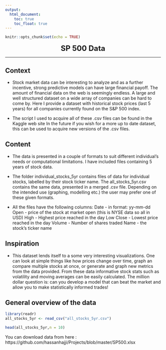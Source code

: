 ---
output:
  html_document: 
    toc: true
    toc_float: true
---


<link rel="stylesheet" href="styles.css" type="text/css">


```{r setup, include=FALSE}
knitr::opts_chunk$set(echo = TRUE)
```


<p align="center">
<font size="+2">**SP 500 Data**</font>
</p>

----

## Context


<p align="justify">

* Stock market data can be interesting to analyze and as a further incentive, strong predictive models can have large financial payoff. The amount of financial data on the web is seemingly endless. A large and well structured dataset on a wide array of companies can be hard to come by. Here I provide a dataset with historical stock prices (last 5 years) for all companies currently found on the S&P 500 index.

* The script I used to acquire all of these .csv files can be found in the Kaggle web site In the future if you wish for a more up to date dataset, this can be used to acquire new versions of the .csv files.


## Content

<p align="justify">

* The data is presented in a couple of formats to suit different individual's needs or computational limitations. I have included files containing 5 years of stock data.

* The folder individual_stocks_5yr contains files of data for individual stocks, labelled by their stock ticker name. The all_stocks_5yr.csv contains the same data, presented in a merged .csv file. Depending on the intended use (graphing, modelling etc.) the user may prefer one of these given formats.

* All the files have the following columns: Date - in format: yy-mm-dd
Open - price of the stock at market open (this is NYSE data so all in USD)
High - Highest price reached in the day
Low Close - Lowest price reached in the day
Volume - Number of shares traded
Name - the stock's ticker name

</p>

## Inspiration

* This dataset lends itself to a some very interesting visualizations. One can look at simple things like how prices change over time, graph an compare multiple stocks at once, or generate and graph new metrics from the data provided. From these data informative stock stats such as volatility and moving averages can be easily calculated. The million dollar question is: can you develop a model that can beat the market and allow you to make statistically informed trades!

## General overview of the data

```{r setup , include = FALSE}
library(readr)
all_stocks_5yr <- read_csv("all_stocks_5yr.csv")
```

```{r}
head(all_stocks_5yr,n = 10)
```

You can download data from here : https://github.com/hassanhajji/Projects/blob/master/SP500.xlsx